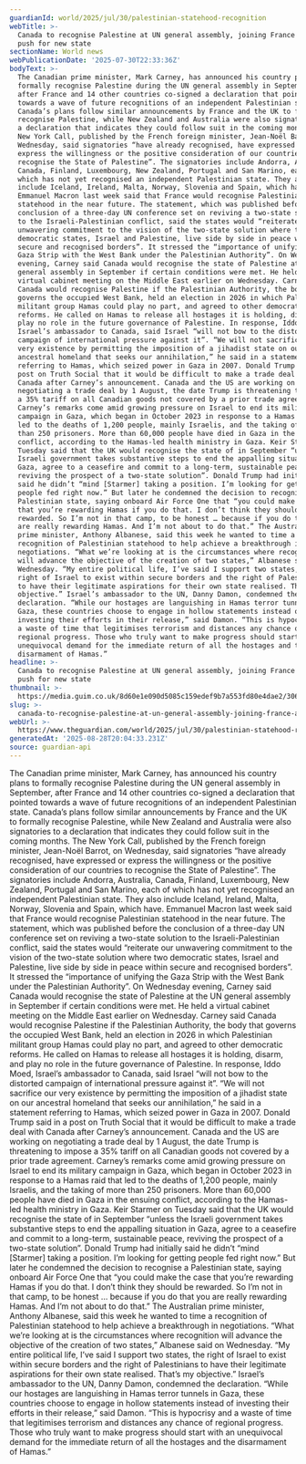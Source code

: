 ```yaml
---
guardianId: world/2025/jul/30/palestinian-statehood-recognition
webTitle: >-
  Canada to recognise Palestine at UN general assembly, joining France and UK in
  push for new state
sectionName: World news
webPublicationDate: '2025-07-30T22:33:36Z'
bodyText: >-
  The Canadian prime minister, Mark Carney, has announced his country plans to
  formally recognise Palestine during the UN general assembly in September,
  after France and 14 other countries co-signed a declaration that pointed
  towards a wave of future recognitions of an independent Palestinian state.
  Canada’s plans follow similar announcements by France and the UK to formally
  recognise Palestine, while New Zealand and Australia were also signatories to
  a declaration that indicates they could follow suit in the coming months. The
  New York Call, published by the French foreign minister, Jean-Noël Barrot, on
  Wednesday, said signatories “have already recognised, have expressed or
  express the willingness or the positive consideration of our countries to
  recognise the State of Palestine”. The signatories include Andorra, Australia,
  Canada, Finland, Luxembourg, New Zealand, Portugal and San Marino, each of
  which has not yet recognised an independent Palestinian state. They also
  include Iceland, Ireland, Malta, Norway, Slovenia and Spain, which have.
  Emmanuel Macron last week said that France would recognise Palestinian
  statehood in the near future. The statement, which was published before the
  conclusion of a three-day UN conference set on reviving a two-state solution
  to the Israeli-Palestinian conflict, said the states would “reiterate our
  unwavering commitment to the vision of the two-state solution where two
  democratic states, Israel and Palestine, live side by side in peace within
  secure and recognised borders”. It stressed the “importance of unifying the
  Gaza Strip with the West Bank under the Palestinian Authority”. On Wednesday
  evening, Carney said Canada would recognise the state of Palestine at the UN
  general assembly in September if certain conditions were met. He held a
  virtual cabinet meeting on the Middle East earlier on Wednesday. Carney said
  Canada would recognise Palestine if the Palestinian Authority, the body that
  governs the occupied West Bank, held an election in 2026 in which Palestinian
  militant group Hamas could play no part, and agreed to other democratic
  reforms. He called on Hamas to release all hostages it is holding, disarm, and
  play no role in the future governance of Palestine. In response, Iddo Moed,
  Israel’s ambassador to Canada, said Israel “will not bow to the distorted
  campaign of international pressure against it”. “We will not sacrifice our
  very existence by permitting the imposition of a jihadist state on our
  ancestral homeland that seeks our annihilation,” he said in a statement
  referring to Hamas, which seized power in Gaza in 2007. Donald Trump said in a
  post on Truth Social that it would be difficult to make a trade deal with
  Canada after Carney’s announcement. Canada and the US are working on
  negotiating a trade deal by 1 August, the date Trump is threatening to impose
  a 35% tariff on all Canadian goods not covered by a prior trade agreement.
  Carney’s remarks come amid growing pressure on Israel to end its military
  campaign in Gaza, which began in October 2023 in response to a Hamas raid that
  led to the deaths of 1,200 people, mainly Israelis, and the taking of more
  than 250 prisoners. More than 60,000 people have died in Gaza in the ensuing
  conflict, according to the Hamas-led health ministry in Gaza. Keir Starmer on
  Tuesday said that the UK would recognise the state of in September “unless the
  Israeli government takes substantive steps to end the appalling situation in
  Gaza, agree to a ceasefire and commit to a long-term, sustainable peace,
  reviving the prospect of a two-state solution”. Donald Trump had initially
  said he didn’t “mind [Starmer] taking a position. I’m looking for getting
  people fed right now.” But later he condemned the decision to recognise a
  Palestinian state, saying onboard Air Force One that “you could make the case
  that you’re rewarding Hamas if you do that. I don’t think they should be
  rewarded. So I’m not in that camp, to be honest … because if you do that you
  are really rewarding Hamas. And I’m not about to do that.” The Australian
  prime minister, Anthony Albanese, said this week he wanted to time a
  recognition of Palestinian statehood to help achieve a breakthrough in
  negotiations. “What we’re looking at is the circumstances where recognition
  will advance the objective of the creation of two states,” Albanese said on
  Wednesday. “My entire political life, I’ve said I support two states, the
  right of Israel to exist within secure borders and the right of Palestinians
  to have their legitimate aspirations for their own state realised. That’s my
  objective.” Israel’s ambassador to the UN, Danny Damon, condemned the
  declaration. “While our hostages are languishing in Hamas terror tunnels in
  Gaza, these countries choose to engage in hollow statements instead of
  investing their efforts in their release,” said Damon. “This is hypocrisy and
  a waste of time that legitimises terrorism and distances any chance of
  regional progress. Those who truly want to make progress should start with an
  unequivocal demand for the immediate return of all the hostages and the
  disarmament of Hamas.”
headline: >-
  Canada to recognise Palestine at UN general assembly, joining France and UK in
  push for new state
thumbnail: >-
  https://media.guim.co.uk/8d60e1e090d5085c159edef9b7a553fd80e4dae2/306_0_4461_3568/500.jpg
slug: >-
  canada-to-recognise-palestine-at-un-general-assembly-joining-france-and-uk-in-push-for-new-state
webUrl: >-
  https://www.theguardian.com/world/2025/jul/30/palestinian-statehood-recognition
generatedAt: '2025-08-28T20:04:33.231Z'
source: guardian-api
---
```

The Canadian prime minister, Mark Carney, has announced his country plans to formally recognise Palestine during the UN general assembly in September, after France and 14 other countries co-signed a declaration that pointed towards a wave of future recognitions of an independent Palestinian state. Canada’s plans follow similar announcements by France and the UK to formally recognise Palestine, while New Zealand and Australia were also signatories to a declaration that indicates they could follow suit in the coming months. The New York Call, published by the French foreign minister, Jean-Noël Barrot, on Wednesday, said signatories “have already recognised, have expressed or express the willingness or the positive consideration of our countries to recognise the State of Palestine”. The signatories include Andorra, Australia, Canada, Finland, Luxembourg, New Zealand, Portugal and San Marino, each of which has not yet recognised an independent Palestinian state. They also include Iceland, Ireland, Malta, Norway, Slovenia and Spain, which have. Emmanuel Macron last week said that France would recognise Palestinian statehood in the near future. The statement, which was published before the conclusion of a three-day UN conference set on reviving a two-state solution to the Israeli-Palestinian conflict, said the states would “reiterate our unwavering commitment to the vision of the two-state solution where two democratic states, Israel and Palestine, live side by side in peace within secure and recognised borders”. It stressed the “importance of unifying the Gaza Strip with the West Bank under the Palestinian Authority”. On Wednesday evening, Carney said Canada would recognise the state of Palestine at the UN general assembly in September if certain conditions were met. He held a virtual cabinet meeting on the Middle East earlier on Wednesday. Carney said Canada would recognise Palestine if the Palestinian Authority, the body that governs the occupied West Bank, held an election in 2026 in which Palestinian militant group Hamas could play no part, and agreed to other democratic reforms. He called on Hamas to release all hostages it is holding, disarm, and play no role in the future governance of Palestine. In response, Iddo Moed, Israel’s ambassador to Canada, said Israel “will not bow to the distorted campaign of international pressure against it”. “We will not sacrifice our very existence by permitting the imposition of a jihadist state on our ancestral homeland that seeks our annihilation,” he said in a statement referring to Hamas, which seized power in Gaza in 2007. Donald Trump said in a post on Truth Social that it would be difficult to make a trade deal with Canada after Carney’s announcement. Canada and the US are working on negotiating a trade deal by 1 August, the date Trump is threatening to impose a 35% tariff on all Canadian goods not covered by a prior trade agreement. Carney’s remarks come amid growing pressure on Israel to end its military campaign in Gaza, which began in October 2023 in response to a Hamas raid that led to the deaths of 1,200 people, mainly Israelis, and the taking of more than 250 prisoners. More than 60,000 people have died in Gaza in the ensuing conflict, according to the Hamas-led health ministry in Gaza. Keir Starmer on Tuesday said that the UK would recognise the state of in September “unless the Israeli government takes substantive steps to end the appalling situation in Gaza, agree to a ceasefire and commit to a long-term, sustainable peace, reviving the prospect of a two-state solution”. Donald Trump had initially said he didn’t “mind [Starmer] taking a position. I’m looking for getting people fed right now.” But later he condemned the decision to recognise a Palestinian state, saying onboard Air Force One that “you could make the case that you’re rewarding Hamas if you do that. I don’t think they should be rewarded. So I’m not in that camp, to be honest … because if you do that you are really rewarding Hamas. And I’m not about to do that.” The Australian prime minister, Anthony Albanese, said this week he wanted to time a recognition of Palestinian statehood to help achieve a breakthrough in negotiations. “What we’re looking at is the circumstances where recognition will advance the objective of the creation of two states,” Albanese said on Wednesday. “My entire political life, I’ve said I support two states, the right of Israel to exist within secure borders and the right of Palestinians to have their legitimate aspirations for their own state realised. That’s my objective.” Israel’s ambassador to the UN, Danny Damon, condemned the declaration. “While our hostages are languishing in Hamas terror tunnels in Gaza, these countries choose to engage in hollow statements instead of investing their efforts in their release,” said Damon. “This is hypocrisy and a waste of time that legitimises terrorism and distances any chance of regional progress. Those who truly want to make progress should start with an unequivocal demand for the immediate return of all the hostages and the disarmament of Hamas.”

